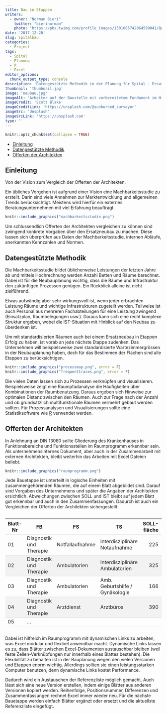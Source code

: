 ```yaml
---
title: Bau in Etappen
writers: 
  - owner: "Norman Bieri"
    twitter: "bierinorman"
    photo: "https://pbs.twimg.com/profile_images/1301085742064599041/QgufA9ab_400x400.jpg"
date: '2017-12-20'
slug: spitalbau
categories:
  - Project
tags:
  - Spital
  - Planung
  - R
  - Excel
editor_options:
  chunk_output_type: console
description: 'Datengestützte Methodik in der Planung für Spital - Ersatzneubau.'
thumbnail: 'thumbnail.jpg'
image: 'neubau.jpg'
imageAlt: 'Arbeiter auf der Baustelle mit vorbereitetem Fundament im Hintergrund'
imageCredit: 'Scott Blake'
imageCreditLink: 'https://unsplash.com/@sunburned_surveyor'
imageSrc: 'Unsplash'
imageSrcLink: 'https://unsplash.com'
type: ''
---
```


```r
knitr::opts_chunk$set(collapse = TRUE)
```

<style>
.tabCont{overflow-x:auto;}
table {
  width: 100%;
}
th {
  height: 50px;
}
th, td {
  border-bottom: 1px solid #ddd;
}
tr:nth-child(even) {background-color: #f2f2f2;}
</style>


-   [Einleitung](#einleitung)
-   [Datengestützte Methodik](#datengestützte-methodik)
-   [Offerten der Architekten](#offerten-der-architekten)

Einleitung
------------

Von der Vision zum Vergleich der Offerten der Architekten.

Ein übliches Vorgehen ist aufgrund einer Vision eine Machbarkeitsstudie zu erstellt. Darin sind viele Annahmen zur Marktentwicklung und allgemeinen Trends berücksichtigt. Meistens wird hierfür ein externes Beratungsunternehmen mit viel Erfahrung beauftragt. 

```r
knitr::include_graphics("machbarkeitsstudie.png")
```

Um schlussendlich Offerten der Architekten vergleichen zu können sind zwingend konkrete Vorgaben über den Ersatzneubau zu machen. Diese lassen sich überprüfen aus Daten der Machbarkeitsstudie, internen Abläufe, anerkannten Kennzahlen und Normen.

Datengestützte Methodik
-----------------------

Die Machbarkeitsstudie bildet üblicherweise Leistungen der letzten Jahre ab und mittels Hochrechnung werden Anzahl Betten und Räume berechnet. Dabei ist für die Neubauplanung wichtig, dass die Räume und Infrastruktur den zukünftigen Prozessen genügen. Ein Rückblick  alleine ist nicht zielführend.

Etwas aufwändig aber sehr wirkungsvoll ist, wenn jeder erbrachten Leistung Räume und wichtige Infrastrukturen zugeteilt werden. Teilweise ist auch Personal aus mehreren Fachabteilungen für eine Leistung zwingend (Einsatzplan, Raumbelegungen usw.). Daraus kann sich eine recht komplexe Struktur ergeben, wobei die IST-Situation mit Hinblick auf den Neubau zu überdenken ist.

Um mit standardisierten Räumen auch bei einem Ersatzneubau in Etappen Erfolg zu haben, ist vorab an jede nächste Etappe zudenken. Das Unternehmen will beispielsweise zwei standardisierte Wartezimmergrössen in der Neubauplanung haben, doch für das Bestimmen der Flächen sind alle Etappen zu berücksichtigen.

```r
knitr::include_graphics("processmap.png", error = F)
knitr::include_graphics("frequenttraces.png", error = F)
```

Die vielen Daten lassen sich zu Prozessen verknüpfen und visualisieren. Beispielsweise zeigt eine Raumpfadanalyse die Häufigkeiten über Kombinationen der Raumbenutzung. Daraus ergeben sich Hinweise zur optimalen Distanz zwischen den Räumen. Auch zur Frage nach der Anzahl und ob grundsätzlich multifunktionale Räumen vermehrt gebaut werden sollten. Für Prozessanalysen und Visualisierungen sollte eine Statistiksoftware wie [R](https://www.r-project.org) verwendet werden.

Offerten der Architekten
----------------------------

In Anlehnung an DIN 13080 sollte Gliederung des Krankenhauses in Funktionsbereiche und Funktionsstellen im Raumprogramm erkennbar sein. Als unternehmensinternes Dokument, aber auch in der Zusammenarbeit mit externen Architekten, bleibt weiterhin das Arbeiten mit Excel Dateien beliebt.  

```r
knitr::include_graphics("raumprogramm.png")
```

Jede Bauetappe ist unterteilt in logische Einheiten mit zusammengehörenden Räumen, die auf einem Blatt abgebildet sind. Darauf sind Vorgaben des Unternehmens und später die Angaben der Architekten ersichtlich. Abweichungen zwischen SOLL und IST bleibt auf jedem Blatt gut erkennbar und auch in den Zusammenfassungen. Dadurch ist auch ein Vergleichen der Offerten der Architekten sichergestellt.


<div class='tabCont'>
Blatt-Nr|FB|FS|TS|SOLL-fläche|*Architekt `XY`*|Diff.|Tol.|
--------|----------------|---------------|----------|-----------:|-------------:|----------:|--------:|
01      |Diagnostik und Therapie|Notfallaufnahme|Interdisziplinäre Notaufnahme|225|229|4|ok!|
02      |Diagnostik und Therapie|Ambulatorien|Interdisziplinäre Ambulatorien|325|319|-6|ok!|
03      |Diagnostik und Therapie|Ambulatorien|Amb. Geburtshilfe / Gynäkologie|166|165|-1|ok!|
04      |Diagnostik und Therapie|Arztdienst|Arztbüros|390|400|10|**NOT**|
05      |...|
</div>


Dabei ist hilfreich im Raumprogramm mit dynamischen Links zu arbeiten, was Excel modular und flexibel anwendbar macht. Dynamische Links lassen es zu, dass Blätter zwischen Excel-Dokumenten austauschbar bleiben (weil feste Zellen-Verknüpfungen nur innerhalb eines Blattes bestehen). Die Flexibilität zu behalten ist in der Bauplanung wegen den vielen Versionen und Etappen enorm wichtig. Allerdings sollten sie einen leistungsstarken Computer benutzen, denn dynamische Links kostet Performance.


Dadurch wird ein Austauschen der Referenzliste möglich gemacht. Auch lässt sich eine neue Version erstellen, indem einige Blätter aus anderen Versionen kopiert werden. Reihenfolge, Positionsnummer, Differenzen und Zusammenfassungen rechnet Excel immer wieder neu. Für die nächste Bauetappe werden einfach Blätter ergänzt oder ersetzt und die aktuellste Referenzliste eingefügt.


